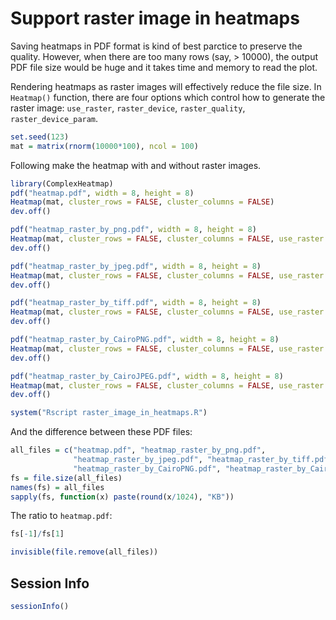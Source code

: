 Support raster image in heatmaps
==================================

Saving heatmaps in PDF format is kind of best parctice to preserve the quality. However,
when there are too many rows (say, > 10000), the output PDF file size would be huge and it takes
time and memory to read the plot.

Rendering heatmaps as raster images will effectively reduce
the file size. In `Heatmap()` function, there are four options which control how to generate
the raster image: `use_raster`, `raster_device`, `raster_quality`, `raster_device_param`. 

```r
set.seed(123)
mat = matrix(rnorm(10000*100), ncol = 100)
```

Following make the heatmap with and without raster images.

```r
library(ComplexHeatmap)
pdf("heatmap.pdf", width = 8, height = 8)
Heatmap(mat, cluster_rows = FALSE, cluster_columns = FALSE)
dev.off()

pdf("heatmap_raster_by_png.pdf", width = 8, height = 8)
Heatmap(mat, cluster_rows = FALSE, cluster_columns = FALSE, use_raster = TRUE, raster_device = "png")
dev.off()

pdf("heatmap_raster_by_jpeg.pdf", width = 8, height = 8)
Heatmap(mat, cluster_rows = FALSE, cluster_columns = FALSE, use_raster = TRUE, raster_device = "jpeg")
dev.off()

pdf("heatmap_raster_by_tiff.pdf", width = 8, height = 8)
Heatmap(mat, cluster_rows = FALSE, cluster_columns = FALSE, use_raster = TRUE, raster_device = "tiff")
dev.off()

pdf("heatmap_raster_by_CairoPNG.pdf", width = 8, height = 8)
Heatmap(mat, cluster_rows = FALSE, cluster_columns = FALSE, use_raster = TRUE, raster_device = "CairoPNG")
dev.off()

pdf("heatmap_raster_by_CairoJPEG.pdf", width = 8, height = 8)
Heatmap(mat, cluster_rows = FALSE, cluster_columns = FALSE, use_raster = TRUE, raster_device = "CairoJPEG")
dev.off()
```

```r
system("Rscript raster_image_in_heatmaps.R")
```

And the difference between these PDF files:

```r
all_files = c("heatmap.pdf", "heatmap_raster_by_png.pdf", 
	          "heatmap_raster_by_jpeg.pdf", "heatmap_raster_by_tiff.pdf",
	          "heatmap_raster_by_CairoPNG.pdf", "heatmap_raster_by_CairoJPEG.pdf")
fs = file.size(all_files)
names(fs) = all_files
sapply(fs, function(x) paste(round(x/1024), "KB"))
```

The ratio to `heatmap.pdf`:

```r
fs[-1]/fs[1]
```

```r
invisible(file.remove(all_files))
```

## Session Info

```r
sessionInfo()
```
